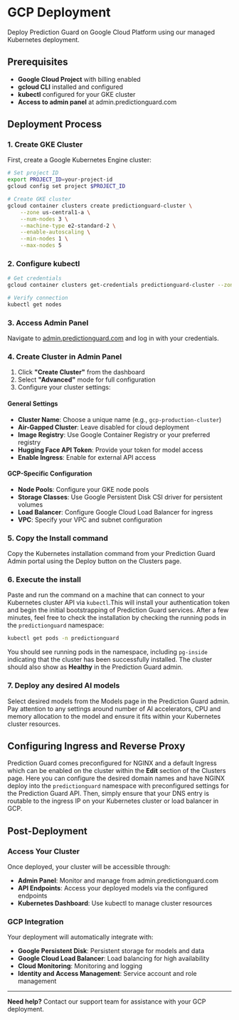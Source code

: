 # GCP Deployment

Deploy Prediction Guard on Google Cloud Platform using our managed Kubernetes deployment.

## Prerequisites

- **Google Cloud Project** with billing enabled
- **gcloud CLI** installed and configured
- **kubectl** configured for your GKE cluster
- **Access to admin panel** at admin.predictionguard.com

## Deployment Process

### 1. Create GKE Cluster

First, create a Google Kubernetes Engine cluster:

```bash
# Set project ID
export PROJECT_ID=your-project-id
gcloud config set project $PROJECT_ID

# Create GKE cluster
gcloud container clusters create predictionguard-cluster \
    --zone us-central1-a \
    --num-nodes 3 \
    --machine-type e2-standard-2 \
    --enable-autoscaling \
    --min-nodes 1 \
    --max-nodes 5
```

### 2. Configure kubectl

```bash
# Get credentials
gcloud container clusters get-credentials predictionguard-cluster --zone us-central1-a

# Verify connection
kubectl get nodes
```

### 3. Access Admin Panel

Navigate to [admin.predictionguard.com](https://admin.predictionguard.com) and log in with your credentials.

### 4. Create Cluster in Admin Panel

1. Click **"Create Cluster"** from the dashboard
2. Select **"Advanced"** mode for full configuration
3. Configure your cluster settings:

#### General Settings
- **Cluster Name**: Choose a unique name (e.g., `gcp-production-cluster`)
- **Air-Gapped Cluster**: Leave disabled for cloud deployment
- **Image Registry**: Use Google Container Registry or your preferred registry
- **Hugging Face API Token**: Provide your token for model access
- **Enable Ingress**: Enable for external API access

#### GCP-Specific Configuration
- **Node Pools**: Configure your GKE node pools
- **Storage Classes**: Use Google Persistent Disk CSI driver for persistent volumes
- **Load Balancer**: Configure Google Cloud Load Balancer for ingress
- **VPC**: Specify your VPC and subnet configuration


### 5. Copy the Install command
Copy the Kubernetes installation command from your Prediction Guard Admin portal using the Deploy button on the Clusters page.

### 6. Execute the install
Paste and run the command on a machine that can connect to your Kubernetes cluster API via `kubectl`.This will install your authentication token and begin the initial bootstrapping of Prediction Guard services. After a few minutes, feel free to check the installation by checking the running pods in the `predictionguard` namespace:

```bash
kubectl get pods -n predictionguard
```

You should see running pods in the namespace, including `pg-inside` indicating that the cluster has been successfully installed. The cluster should also show as **Healthy** in the Prediction Guard admin.

### 7. Deploy any desired AI models 
Select desired models from the Models page in the Prediction Guard admin. Pay attention to any settings around number of AI accelerators, CPU and memory allocation to the model and ensure it fits within your Kubernetes cluster resources.

## Configuring Ingress and Reverse Proxy

Prediction Guard comes preconfigured for NGINX and a default Ingress which can be enabled on the cluster within the **Edit** section of the Clusters page. Here you can configure the desired domain names and have NGINX deploy into the `predictionguard` namespace with preconfigured settings for the Prediction Guard API. Then, simply ensure that your DNS entry is routable to the ingress IP on your Kubernetes cluster or load balancer in GCP.


## Post-Deployment

### Access Your Cluster

Once deployed, your cluster will be accessible through:

- **Admin Panel**: Monitor and manage from admin.predictionguard.com
- **API Endpoints**: Access your deployed models via the configured endpoints
- **Kubernetes Dashboard**: Use kubectl to manage cluster resources

### GCP Integration

Your deployment will automatically integrate with:

- **Google Persistent Disk**: Persistent storage for models and data
- **Google Cloud Load Balancer**: Load balancing for high availability
- **Cloud Monitoring**: Monitoring and logging
- **Identity and Access Management**: Service account and role management

---

**Need help?** Contact our support team for assistance with your GCP deployment.
